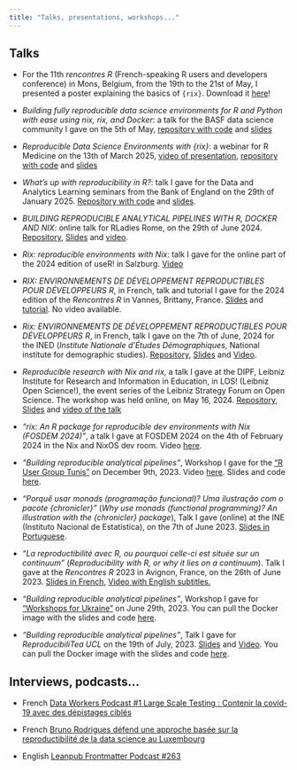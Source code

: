 ```yaml
---
title: "Talks, presentations, workshops..."
---
```


## Talks

- For the 11th *rencontres R* (French-speaking R users and developers conference) in Mons, Belgium, from the 19th to the 21st of May, I presented a poster explaining
  the basics of `{rix}`. Download it [here](https://raw.githubusercontent.com/b-rodrigues/blog/refs/heads/master/assets/files/rix-poster-fr.pdf)!

- *Building fully reproducible data science environments for R and Python with ease using nix, rix, and Docker*: a talk for the BASF data science community I gave on the 5th of May, [repository with code](https://github.com/b-rodrigues/repro_basf) and [slides](https://b-rodrigues.github.io/repro_basf/#/title-slide)

- *Reproducible Data Science Environments with {rix}*: a webinar for R Medicine on the 13th of March 2025, [video of presentation](https://www.youtube.com/watch?v=jhiRNQHbEXo), [repository with code](https://github.com/b-rodrigues/r-medicine-rix) and [slides](https://b-rodrigues.github.io/r-medicine-rix/#/title-slide)

- *What’s up with reproducibility in R?*: talk I gave for the Data and Analytics Learning seminars from the Bank of England 
  on the 29th of January 2025. [Repository with code](https://github.com/b-rodrigues/repro_boe) and [slides](https://b-rodrigues.github.io/repro_boe/#/title-slide).

- *BUILDING REPRODUCIBLE ANALYTICAL PIPELINES WITH R, DOCKER AND NIX*: online talk for RLadies Rome, on the 29th of June 2024. [Repository](https://github.com/b-rodrigues/rladies_rome_repro_2024/tree/main), [Slides](https://raw.githack.com/b-rodrigues/rladies_rome_repro_2024/targets-runs/rendered_slides/pres.html#/title-slide) and [video](https://www.youtube.com/watch?v=0bPMKYi7XRE).

- *Rix: reproducible environments with Nix*: talk I gave for the online part of the 2024 edition of useR! in Salzburg. [Video](https://www.youtube.com/watch?v=tM4JrCWZpwA)

- *RIX: ENVIRONNEMENTS DE DÉVELOPPEMENT REPRODUCTIBLES POUR DÉVELOPPEURS R*, in French, talk and tutorial I gave for the 2024 edition of the *Rencontres R* in Vannes, Brittany, France. [Slides](https://raw.githack.com/b-rodrigues/rr_2024/targets-runs/rendered_slides/presentation/pres_rr_2024.html#/title-slide) and [tutorial](https://github.com/b-rodrigues/rr_2024/tree/main/tuto). No video available.

- *Rix: ENVIRONNEMENTS DE DÉVELOPPEMENT REPRODUCTIBLES POUR DÉVELOPPEURS R*, in French, talk I gave on the 7th of June, 2024 for the INED (*Institute Nationale d'Études Démographiques*, National institute for demographic studies). [Repository](https://github.com/b-rodrigues/russ_workshop), [Slides](https://raw.githack.com/b-rodrigues/russ_workshop/targets-runs/rendered_slides/russ_pres.html#/title-slide) and [Video](https://www.canal-u.tv/chaines/ined/rix-environnements-de-developpement-reproductibles-pour-developpeurs-r#videos).

- *Reproducible research with Nix and rix*, a talk I gave at the DIPF, Leibniz Institute for Research and Information in Education, in LOS! (Leibniz Open Science!), the event series of the Leibniz Strategy Forum on Open Science. The workshop was held online, on May 16, 2024. [Repository](https://github.com/b-rodrigues/dipf_workshop), [Slides](https://github.com/b-rodrigues/dipf_workshop) and [video of the talk](https://zpid.cloud.panopto.eu/Panopto/Pages/Viewer.aspx?id=864361e7-d573-457b-95fc-b1a30073651e)

- *"rix: An R package for reproducible dev environments with Nix (FOSDEM 2024)"*, a talk I gave at FOSDEM 2024 on the 4th of February 2024 in the Nix and NixOS dev room. Video [here](https://www.youtube.com/watch?v=eWt1oXatxw8).

- *"Building reproducible analytical pipelines"*, Workshop I gave for the ["R User Group Tunis"](https://www.meetup.com/tunis-r-user-group/) on December 9th, 2023. Video [here](https://www.youtube.com/watch?v=1jVJSPsC4Yo). Slides and code [here](https://github.com/b-rodrigues/raps_rug_tunis/tree/master/raps_rug_tunis).

- *"Porquê usar monads (programação funcional)? Uma ilustração com o pacote {chronicler}"* (*Why use monads (functional programming)? An illustration with the {chronicler} package*), Talk I gave (online) at the INE (Instituto Nacional de Estatística), on the 7th of June 2023. [Slides in Portuguese](https://jocular-panda-1e5d6e.netlify.app/#/title-slide).

- *"La reproductibilité avec R, ou pourquoi celle-ci est située sur un continuum"* (*Reproducibility with R, or why it lies on a continuum*). Talk I gave at the *Rencontres R* 2023 in Avignon, France, on the 26th of June 2023. [Slides in French](https://649017259ea33242fbd1a328--courageous-cajeta-2542d9.netlify.app/#/title-slide), [Video with English subtitles.](https://youtu.be/kan7-thkqYk)

- *"Building reproducible analytical pipelines"*, Workshop I gave for ["Workshops for Ukraine"](https://sites.google.com/view/dariia-mykhailyshyna/main/r-workshops-for-ukraine#h.i3fjt5lw8dyo) on June 29th, 2023. You can pull the Docker image with the slides and code [here](https://hub.docker.com/repository/docker/brodriguesco/raps_ukraine/general).

- *"Building reproducible analytical pipelines"*, Talk I gave for *ReproducibiliTea UCL* on the 19th of July, 2023. [Slides](https://64a7f00fce57ea61a8302dd5--stellar-bublanina-8574b2.netlify.app/#/title-slide) and [Video](https://youtu.be/zs6LtT0PavM). You can pull the Docker image with the slides and code [here](https://hub.docker.com/repository/docker/brodriguesco/raps_reprotea/general).

## Interviews, podcasts...

- French [Data Workers Podcast #1 Large Scale Testing : Contenir la covid-19 avec des dépistages ciblés](https://youtu.be/vI6KbMJAMQk)

- French [Bruno Rodrigues défend une approche basée sur la reproductibilité de la data science au Luxembourg](https://archive.is/uNxNw)

- English [Leanpub Frontmatter Podcast #263](https://www.youtube.com/watch?v=aXfjhf2cDo0)
